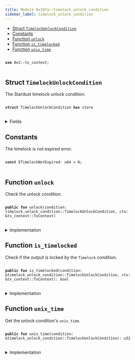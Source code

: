 ```yaml
---
title: Module 0x107a::timelock_unlock_condition
sidebar_label: timelock_unlock_condition
---
```


<Link id="0x107a_timelock_unlock_condition"/>


-  [Struct `TimelockUnlockCondition`](#0x107a_timelock_unlock_condition_TimelockUnlockCondition)
-  [Constants](#@Constants_0)
-  [Function `unlock`](#0x107a_timelock_unlock_condition_unlock)
-  [Function `is_timelocked`](#0x107a_timelock_unlock_condition_is_timelocked)
-  [Function `unix_time`](#0x107a_timelock_unlock_condition_unix_time)


<pre>
<code>
<b>use</b> <Link to="../iota-framework/tx_context#0x2_tx_context">0x2::tx_context</Link>;
</code>
</pre>



<Link id="0x107a_timelock_unlock_condition_TimelockUnlockCondition"></Link>

## Struct `TimelockUnlockCondition`

The Stardust timelock unlock condition.


<pre>
<code>
<b>struct</b> <Link to="timelock_unlock_condition#0x107a_timelock_unlock_condition_TimelockUnlockCondition">TimelockUnlockCondition</Link> <b>has</b> store
</code>
</pre>



<details>
<summary>Fields</summary>


<dl>
<dt>
<code>unix_time: u32</code>
</dt>
<dd>
 The unix time (seconds since Unix epoch) starting from which the output can be consumed.
</dd>
</dl>


</details>

<Link id="@Constants_0"></Link>

## Constants


<Link id="0x107a_timelock_unlock_condition_ETimelockNotExpired"></Link>

The timelock is not expired error.


<pre>
<code>
<b>const</b> <Link to="timelock_unlock_condition#0x107a_timelock_unlock_condition_ETimelockNotExpired">ETimelockNotExpired</Link>: u64 = 0;
</code>
</pre>



<Link id="0x107a_timelock_unlock_condition_unlock"></Link>

## Function `unlock`

Check the unlock condition.


<pre>
<code>
<b>public</b> <b>fun</b> <Link to="timelock_unlock_condition#0x107a_timelock_unlock_condition_unlock">unlock</Link>(condition: <Link to="timelock_unlock_condition#0x107a_timelock_unlock_condition_TimelockUnlockCondition">timelock_unlock_condition::TimelockUnlockCondition</Link>, ctx: &<Link to="../iota-framework/tx_context#0x2_tx_context_TxContext">tx_context::TxContext</Link>)
</code>
</pre>



<details>
<summary>Implementation</summary>


<pre>
<code>
<b>public</b> <b>fun</b> <Link to="timelock_unlock_condition#0x107a_timelock_unlock_condition_unlock">unlock</Link>(condition: <Link to="timelock_unlock_condition#0x107a_timelock_unlock_condition_TimelockUnlockCondition">TimelockUnlockCondition</Link>, ctx: &TxContext) \{
    <b>assert</b>!(!<Link to="timelock_unlock_condition#0x107a_timelock_unlock_condition_is_timelocked">is_timelocked</Link>(&condition, ctx), <Link to="timelock_unlock_condition#0x107a_timelock_unlock_condition_ETimelockNotExpired">ETimelockNotExpired</Link>);

    <b>let</b> <Link to="timelock_unlock_condition#0x107a_timelock_unlock_condition_TimelockUnlockCondition">TimelockUnlockCondition</Link> \{
        unix_time: _,
    } = condition;
}
</code>
</pre>



</details>

<Link id="0x107a_timelock_unlock_condition_is_timelocked"></Link>

## Function `is_timelocked`

Check if the output is locked by the <code>Timelock</code> condition.


<pre>
<code>
<b>public</b> <b>fun</b> <Link to="timelock_unlock_condition#0x107a_timelock_unlock_condition_is_timelocked">is_timelocked</Link>(condition: &<Link to="timelock_unlock_condition#0x107a_timelock_unlock_condition_TimelockUnlockCondition">timelock_unlock_condition::TimelockUnlockCondition</Link>, ctx: &<Link to="../iota-framework/tx_context#0x2_tx_context_TxContext">tx_context::TxContext</Link>): bool
</code>
</pre>



<details>
<summary>Implementation</summary>


<pre>
<code>
<b>public</b> <b>fun</b> <Link to="timelock_unlock_condition#0x107a_timelock_unlock_condition_is_timelocked">is_timelocked</Link>(condition: &<Link to="timelock_unlock_condition#0x107a_timelock_unlock_condition_TimelockUnlockCondition">TimelockUnlockCondition</Link>, ctx: &TxContext): bool \{
    condition.<Link to="timelock_unlock_condition#0x107a_timelock_unlock_condition_unix_time">unix_time</Link>() &gt; ((<Link to="../iota-framework/tx_context#0x2_tx_context_epoch_timestamp_ms">tx_context::epoch_timestamp_ms</Link>(ctx) / 1000) <b>as</b> u32)
}
</code>
</pre>



</details>

<Link id="0x107a_timelock_unlock_condition_unix_time"></Link>

## Function `unix_time`

Get the unlock condition's <code>unix_time</code>.


<pre>
<code>
<b>public</b> <b>fun</b> <Link to="timelock_unlock_condition#0x107a_timelock_unlock_condition_unix_time">unix_time</Link>(condition: &<Link to="timelock_unlock_condition#0x107a_timelock_unlock_condition_TimelockUnlockCondition">timelock_unlock_condition::TimelockUnlockCondition</Link>): u32
</code>
</pre>



<details>
<summary>Implementation</summary>


<pre>
<code>
<b>public</b> <b>fun</b> <Link to="timelock_unlock_condition#0x107a_timelock_unlock_condition_unix_time">unix_time</Link>(condition: &<Link to="timelock_unlock_condition#0x107a_timelock_unlock_condition_TimelockUnlockCondition">TimelockUnlockCondition</Link>): u32 \{
    condition.unix_time
}
</code>
</pre>



</details>
